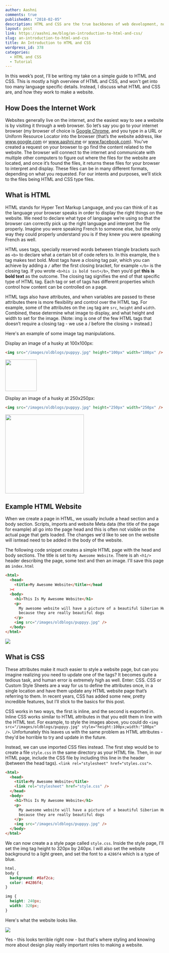 ```yaml
---
author: Aashni
comments: true
publishedAt: "2018-02-05"
description: HTML and CSS are the true backbones of web development, no matter what other framework or language you decide to use. Here's an brief glance explaining what the two are.
layout: post
link: https://aashni.me/blog/an-introduction-to-html-and-css/
slug: an-introduction-to-html-and-css
title: An Introduction to HTML and CSS
wordpress_id: 378
categories:
  - HTML and CSS
  - Tutorial
---
```


In this week’s post, I’ll be writing my take on a simple guide to HTML and CSS. This is mostly a high overview of HTML and CSS, and won't get into too many language specific details. Instead, I discuss what HTML and CSS are, and how they work to make a website.

## How Does the Internet Work

Websites generally live on the internet, and the easiest way to see a website is by visiting it through a web browser. So let’s say you go to your internet browser (my browser of choice is [Google Chrome](https://www.google.ca/chrome/browser/features.html?brand=CHBD&ds_kid=43700017582260978&gclid=EAIaIQobChMIvteSpIWO2QIVxbXACh0kkgLuEAAYASABEgKnbPD_BwE&gclsrc=aw.ds&dclid=CN_ZtqaFjtkCFR6zTwod5rwA9Q), and you type in a URL or Uniform Resource Locator into the browser (that’s the website address, like www.google.com or www.aashni.me or www.facebook.com). You’ve created a request on your browser to go find the content related to the website. The browser will connect to the internet and communicate with multiple other computers to figure out where the files for the website are located, and once it’s found the files, it returns these files for your browser to interpret and display. These files can be in many different formats, depending on what you requested. For our intents and purposes, we’ll stick to the files being HTML and CSS type files.

## What is HTML

HTML stands for Hyper Text Markup Language, and you can think of it as the language your browser speaks in order to display the right things on the website. We need to declare what type of language we’re using so that the browser can correctly pick up the right language and interpret the file properly. Imagine you were speaking French to someone else, but the only way they could properly understand you is if they knew you were speaking French as well.

HTML uses tags, specially reserved words between triangle brackets such as `<b>` to declare what a certain bit of code refers to. In this example, the `b` tag makes text bold. Most tags have a closing tag pair, which you can achieve by adding a `/` after the first closing bracket, for example `</b>` is the closing tag. If you wrote `<b>his is bold text</b>`, then you’d get **this is bold text** as the outcome. The closing tag signifies the end of that specific type of HTML tag. Each tag or set of tags has different properties which control how content can be controlled on a page.

HTML tags also have attributes, and when variables are passed to these attributes there is more flexibility and control over the HTML tag. For example, some of the attributes on the `img` tag are `src`, `height` and `width`. Combined, these determine what image to display, and what height and width to set for the image. (Note: img is one of the few HTML tags that doesn’t require a closing tag - we use a / before the closing > instead.)

Here's an example of some image tag manipulations.

Display an image of a husky at 100x100px:

```html
<img src="/images/oldblogs/puppyy.jpg" height="100px" width="100px" />
```

<img src="/images/oldblogs/puppyy.jpg" height="100px" width="100px" />

Display an image of a husky at 250x250px:

```html
<img src="/images/oldblogs/puppyy.jpg" height="250px" width="250px" />
```

<img src="/images/oldblogs/puppyy.jpg" height="250px" width="250px" />

## Example HTML Website

When we create a page in HTML, we usually include a head section and a body section. Scripts, imports and website Meta data (the title of the page for example) all go into the page head and this is often not visible on the actual page that gets loaded. The changes we'd like to see on the website will isntead need to be added in the body of the website.

The following code snippet creates a simple HTML page with the head and body sections. The title is set to `My Awesome Website`. There is ah `<h1/>` header describing the page, some text and then an image. I'll save this page as `index.html`

```html
<html>
  <head>
    <title>My Awesome Website</title></head
  ><
  <body>
    <h1>This Is My Awesome Website</h1>
    <p>
      My awesome website will have a picture of a beautiful Siberian Husky
      because they are really beautiful dogs
    </p>
    <img src="/images/oldblogs/puppyy.jpg" />
  </body>
</html>
```

[![](/images/oldblogs/awesomewebsite-1024x955.png)](/images/oldblogs/awesomewebsite.png)

## What is CSS

These attributes make it much easier to style a website page, but can you imagine realizing you need to update one of the tags? It becomes quite a tedious task, and human error is extremely high as well. Enter: CSS. CSS or Custom Style Sheets are a way for us to define the attributes once, in a single location and have them update any HTML website page that’s referring to them. In recent years, CSS has added some new, pretty incredible features, but I’ll stick to the basics for this post.

CSS works in two ways, the first is inline, and the second is exported in. Inline CSS works similar to HTML attributes in that you edit them in line with the HTML text. For example, to style the images above, you could do `<img src="/images/oldblogs/puppyy.jpg" style="height:100px;width:"100px" />`. Unfortunately this leaves us with the same problem as HTML attributes - they'd be horrible to try and update in the future.

Instead, we can use imported CSS files instead. The first step would be to create a file `style.css` in the same directory as your HTML file. Then, in our HTML page, include the CSS file by including this line in the header (between the head tags). `<link rel="stylesheet" href="styles.css">`.

```html
<html>
  <head>
    <title>My Awesome Website</title>
    <link rel="stylesheet" href="style.css" />
  </head>
  <body>
    <h1>This Is My Awesome Website</h1>
    <p>
      My awesome website will have a picture of a beautiful Siberian Husky
      because they are really beautiful dogs
    </p>
    <img src="/images/oldblogs/puppyy.jpg" />
  </body>
</html>
```

We can now create a a style page called `style.css`. Inside the style page, I'll set the img tag height to 320px by 240px. I will also set the website background to a light green, and set the font to a `4286f4` which is a type of blue.

```css
html,
body {
  background: #8af2ca;
  color: #4286f4;
}

img {
  height: 240px;
  width: 320px;
}
```

Here's what the website looks like.

[![](/images/oldblogs/awesomewebsite2-1024x628.png)](/images/oldblogs/awesomewebsite2-1024x628.png)

Yes - this looks terrible right now - but that's where styling and knowing more about design play really important roles to making a website.
